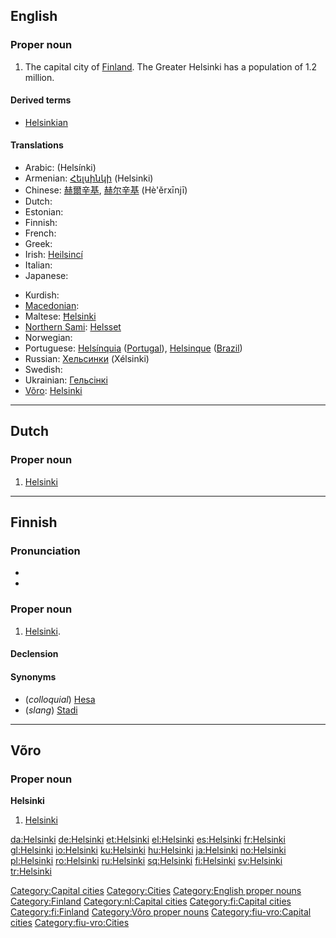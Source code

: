 {{wikipedia}}
==English==

===Proper noun===
{{en-proper noun}}

# The capital city of [[Finland]]. The Greater Helsinki has a population of 1.2 million.

====Derived terms====
*[[Helsinkian]]

====Translations====
{{trans-top|the capital city of Finland}}
* Arabic: {{Arab|[[هلسنكي]]}} (Helsínki)
* Armenian: [[Հելսինկի]] (Helsinki)
* Chinese: [[赫爾辛基]], [[赫尔辛基]] (Hè'ěrxīnjī)
* Dutch: {{t-|nl|Helsinki}}
* Estonian: {{t+|et|Helsingi}}
* Finnish: {{t+|fi|Helsinki}}
* French: {{t+|fr|Helsinki}}
* Greek: {{t+|el|Ελσίνκι|n|tr=Elsínki|sc=Grek}}
* Irish: [[Heilsincí]]
* Italian: {{t-|it|Helsinki|f}}
* Japanese: {{t-|ja|ヘルシンキ|tr=Herushinki|sc=Jpan}}
{{trans-mid}}
* Kurdish: {{t+|ku|Helsinkî|f}}
* [[Macedonian]]: {{t-|mk|Хелсинки|tr=Hélsinki|sc=Cyrl|xs=Macedonian}}
* Maltese: [[Ħelsinki]]
* [[Northern Sami]]: [[Helsset]]
* Norwegian: {{t+|no|Helsingfors}}
* Portuguese: [[Helsínquia]] ([[Portugal]]), [[Helsinque]] ([[Brazil]])
* Russian: [[Хельсинки]] (Xélsinki) {{m}} {{indeclinable}}
* Swedish: {{t+|sv|Helsingfors}}
* Ukrainian: [[Гельсiнкi]]
* [[Võro]]: [[#Võro|Helsinki]]
{{trans-bottom}}

[[Category:Capital cities]]
[[Category:Cities]]
[[Category:English proper nouns]]
[[Category:Finland]]

----

==Dutch==
{{wikipedia|lang=nl}}

===Proper noun===
{{infl|nl|proper noun}}
# [[#English|Helsinki]]

[[Category:nl:Capital cities]]
----

==Finnish==
{{wikipedia|lang=fi}}

===Pronunciation===
* {{IPA|lang=fi|[ˈhelsiŋki]}}
* {{hyphenation|hel|sin|ki}}

===Proper noun===
{{infl|fi|proper noun}}

# [[#English|Helsinki]].

====Declension====
{{fi-decl-tuoli|Helsi|nk|ng|ä|np=1}}

====Synonyms====
* (''colloquial'') [[Hesa]]
* (''slang'') [[Stadi]]

[[Category:fi:Capital cities]]
[[Category:fi:Finland]]

----

==Võro==

===Proper noun===
'''Helsinki'''

# [[#English|Helsinki]]

[[Category:Võro proper nouns]]
[[Category:fiu-vro:Capital cities]]
[[Category:fiu-vro:Cities]]

[[da:Helsinki]]
[[de:Helsinki]]
[[et:Helsinki]]
[[el:Helsinki]]
[[es:Helsinki]]
[[fr:Helsinki]]
[[gl:Helsinki]]
[[io:Helsinki]]
[[ku:Helsinki]]
[[hu:Helsinki]]
[[ja:Helsinki]]
[[no:Helsinki]]
[[pl:Helsinki]]
[[ro:Helsinki]]
[[ru:Helsinki]]
[[sq:Helsinki]]
[[fi:Helsinki]]
[[sv:Helsinki]]
[[tr:Helsinki]]